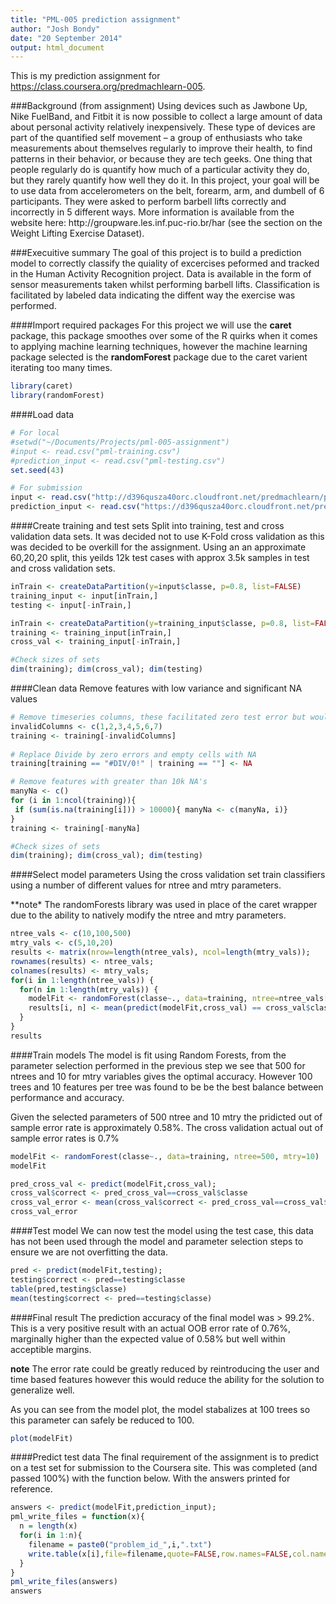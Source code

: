 ```yaml
---
title: "PML-005 prediction assignment"
author: "Josh Bondy"
date: "20 September 2014"
output: html_document
---
```


This is my prediction assignment for <https://class.coursera.org/predmachlearn-005>.

###Background (from assignment)
Using devices such as Jawbone Up, Nike FuelBand, and Fitbit it is now possible to collect a large amount of data about personal activity relatively inexpensively. These type of devices are part of the quantified self movement – a group of enthusiasts who take measurements about themselves regularly to improve their health, to find patterns in their behavior, or because they are tech geeks. One thing that people regularly do is quantify how much of a particular activity they do, but they rarely quantify how well they do it. In this project, your goal will be to use data from accelerometers on the belt, forearm, arm, and dumbell of 6 participants. They were asked to perform barbell lifts correctly and incorrectly in 5 different ways. More information is available from the website here: http://groupware.les.inf.puc-rio.br/har (see the section on the Weight Lifting Exercise Dataset). 

###Execuitive summary
The goal of this project is to build a prediction model to correctly classify the quiality of excercises peformed and tracked in the Human Activity Recognition project. Data is available in the form of sensor measurements taken whilst performing barbell lifts. Classification is facilitated by labeled data indicating the diffent way the exercise was performed.

####Import required packages
For this project we will use the **caret** package, this package smoothes over some of the R quirks when it comes to applying machine learning techniques, however the machine learning package selected is the **randomForest** package due to the caret varient iterating too many times. 

```r
library(caret)
library(randomForest)
```

####Load data
```r
# For local
#setwd("~/Documents/Projects/pml-005-assignment")
#input <- read.csv("pml-training.csv")
#prediction_input <- read.csv("pml-testing.csv") 
set.seed(43)

# For submission
input <- read.csv("http://d396qusza40orc.cloudfront.net/predmachlearn/pml-training.csv")
prediction_input <- read.csv("https://d396qusza40orc.cloudfront.net/predmachlearn/pml-testing.csv")
```

####Create training and test sets
Split into training, test and cross validation data sets. It was decided not to use K-Fold cross validation as this was decided to be overkill for the assignment. Using an an approximate 60,20,20 split, this yeilds 12k test cases with approx 3.5k samples in test and cross validation sets.

```r
inTrain <- createDataPartition(y=input$classe, p=0.8, list=FALSE)
training_input <- input[inTrain,]
testing <- input[-inTrain,]

inTrain <- createDataPartition(y=training_input$classe, p=0.8, list=FALSE)
training <- training_input[inTrain,]
cross_val <- training_input[-inTrain,]

#Check sizes of sets
dim(training); dim(cross_val); dim(testing)
```

####Clean data
Remove features with low variance and significant NA values
```r

# Remove timeseries columns, these facilitated zero test error but would cause failure to generalize
invalidColumns <- c(1,2,3,4,5,6,7)
training <- training[-invalidColumns]
  
# Replace Divide by zero errors and empty cells with NA
training[training == "#DIV/0!" | training == ""] <- NA

# Remove features with greater than 10k NA's 
manyNa <- c()
for (i in 1:ncol(training)){
 if (sum(is.na(training[i])) > 10000){ manyNa <- c(manyNa, i)}
}
training <- training[-manyNa]

#Check sizes of sets
dim(training); dim(cross_val); dim(testing)
```

####Select model parameters
Using the cross validation set train classifiers using a number of different values for ntree and mtry parameters. 

**note* The randomForests library was used in place of the caret wrapper due to the ability to natively modify the ntree and mtry parameters. 

```r
ntree_vals <- c(10,100,500)
mtry_vals <- c(5,10,20)
results <- matrix(nrow=length(ntree_vals), ncol=length(mtry_vals)); 
rownames(results) <- ntree_vals; 
colnames(results) <- mtry_vals;
for(i in 1:length(ntree_vals)) {
  for(n in 1:length(mtry_vals)) {
    modelFit <- randomForest(classe~., data=training, ntree=ntree_vals[i], mtry=mtry_vals[n])
    results[i, n] <- mean(predict(modelFit,cross_val) == cross_val$classe)
  }
}
results

```

####Train models
The model is fit using Random Forests, from the parameter selection performed in the previous step we see that 500 for ntrees and 10 for mtry variables gives the optimal accuracy. However 100 trees and 10 features per tree was found to be be the best balance between performance and accuracy.

Given the selected parameters of 500 ntree and 10 mtry the pridicted out of sample error rate is approximately 0.58%. The cross validation actual out of sample error rates is 0.7%

```r
modelFit <- randomForest(classe~., data=training, ntree=500, mtry=10)
modelFit

pred_cross_val <- predict(modelFit,cross_val);
cross_val$correct <- pred_cross_val==cross_val$classe
cross_val_error <- mean(cross_val$correct <- pred_cross_val==cross_val$classe) 
cross_val_error

```

####Test model
We can now test the model using the test case, this data has not been used through the model and parameter selection steps to ensure we are not overfitting the data. 

```r
pred <- predict(modelFit,testing); 
testing$correct <- pred==testing$classe
table(pred,testing$classe)
mean(testing$correct <- pred==testing$classe)
```

####Final result
The prediction accuracy of the final model was > 99.2%. This is a very positive result with an actual OOB error rate of 0.76%, marginally higher than the expected value of 0.58% but well within acceptible margins.  

**note** The error rate could be greatly reduced by reintroducing the user and time based features however this would reduce the ability for the solution to generalize well.

As you can see from the model plot, the model stabalizes at 100 trees so this parameter can safely be reduced to 100.


```r
plot(modelFit)
```

####Predict test data
The final requirement of the assignment is to predict on a test set for submission to the Coursera site. This was completed (and passed 100%) with the function below. With the answers printed for reference.

```r
answers <- predict(modelFit,prediction_input); 
pml_write_files = function(x){
  n = length(x)
  for(i in 1:n){
    filename = paste0("problem_id_",i,".txt")
    write.table(x[i],file=filename,quote=FALSE,row.names=FALSE,col.names=FALSE)
  }
}
pml_write_files(answers)
answers
```


